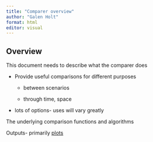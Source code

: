 ```yaml
---
title: "Comparer overview"
author: "Galen Holt"
format: html
editor: visual
---
```


## Overview

This document needs to describe what the comparer does

-   Provide useful comparisons for different purposes

    -   between scenarios

    -   through time, space

-   lots of options- uses will vary greatly

The underlying comparison functions and algorithms

Outputs- primarily [plots](plot_creation.qmd)
